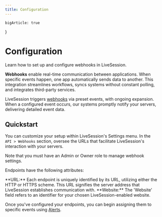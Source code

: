 ```yaml
---
title: Configuration
---
```


    bigArticle: true
}

# Configuration
<Subtitle>
    Learn how to set up and configure webhooks in LiveSession.
</Subtitle>

**Webhooks** enable real-time communication between applications. When specific events happen, one app automatically sends data to another.
This integration streamlines workflows, syncs systems without constant polling, and integrates third-party services.

LiveSession triggers [webhooks](https://en.wikipedia.org/wiki/Webhook) via preset events, with ongoing expansion.
When a configured event occurs, our systems promptly notify your servers, delivering detailed event data.

## Quickstart
You can customize your setup within LiveSession's Settings menu. In the `API > Webhooks` section, oversee the URLs that facilitate LiveSession's interaction with your servers.

<Callout>
Note that you must have an Admin or Owner role to manage webhook settings.
</Callout>

Endpoints have the following attributes:

<Steps>
    <Steps.Item>
        **URL:** Each endpoint is uniquely identified by its URL, utilizing either the HTTP or HTTPS scheme. This URL signifies the server address that LiveSession establishes communication with.
    </Steps.Item>
    <Steps.Item>
        **Website:** The 'Website' field refers to an identifier for your chosen LiveSession-enabled website.
    </Steps.Item>
</Steps>

Once you've configured your endpoints, you can begin assigning them to specific events using [Alerts](/docs/capabilities/alerting).